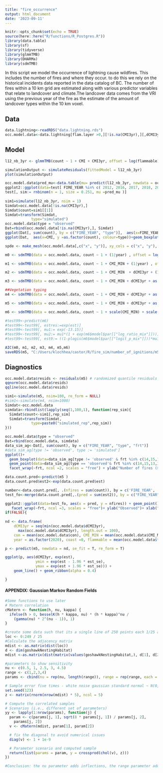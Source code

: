 ```yaml
---
title: "fire_occurrence"
output: html_document
date: '2023-09-11'
---
```


```r
knitr::opts_chunk$set(echo = TRUE)
source(here::here("R/functions/R_Postgres.R"))
library(data.table)
library(sf)
library(tidyverse)
library(glmmTMB)
library(DHARMa)
library(sdmTMB)
```

In this script we model the occurrence of lightning cause wildfires. This includes the number of fires and where they occur. to do this we rely on the historical incidents data reported in the data catalog of BC. The number of fires within a 10 km grid are estimated along with various predictor variables that relate to landcover and climate.The landcover data comes from the VRI using the previous year of the fire as the estimate of the amount of landcover types within the 10 km voxel.

## Data
```r
data.lightning<-readRDS("data.lightning.rds")
occ.model.data<-data.lightning[flam.layer >0,][!is.na(CMI3yr),][,dCMI3yr:=CMI-(CMI3yr/3)][, coast:=0][frt==15, coast:=1][is.na(dec.layer), dec.layer:=0][is.na(mixed.layer), mixed.layer:=0][is.na(open.layer), open.layer:=0][,flammable:=con + mix + dec + young + veg][flammable >0, ][, year:= as.factor(FIRE_YEAR)]
```

## Model
```r

l12_nb_3yr <- glmmTMB(count ~ 1 + CMI + CMI3yr, offset = log(flammable), family = nbinom2(link = "log"), ziformula = ~0, data=occ.model.data)

simulationOutput <- simulateResiduals(fittedModel = l12_nb_3yr)
plot(simulationOutput)

occ.model.data$pred_mu<-data.table(mu= predict(l12_nb_3yr, newdata = occ.model.data[, c("flam.layer","flammable", "CMI", "CMI3yr")][,FIRE_YEAR := NA][,frt := NA], type="response"))
ggplot2::ggplot(data=test[ FIRE_YEAR %in% c( 2012, 2016, 2017, 2018, 2020, 2022)], aes(x=x, y=y, color = pred_mu)) + facet_wrap(~FIRE_YEAR) + geom_point()
test[, sim:= rnbinom(n = 1, size = 0.251, mu =pred_mu )]
 
sim1=simulate(l12_nb_3yr, nsim = 1)
Simdat=occ.model.data[!is.na(CMI3yr),]
Simdat$count=sim1[[1]]
Simdat=transform(Simdat,  
            type="simulated")
occ.model.data$type = "observed"  
Dat=rbind(occ.model.data[!is.na(CMI3yr),], Simdat) 
ggplot(Dat[, sum(count), by = c("FIRE_YEAR", "type")],  aes(x=FIRE_YEAR, y =V1, colour=type))+geom_line()
ggplot(Dat,  aes(x=CMI, y =as.factor(count), colour=type))+geom_boxplot() + facet_grid(~type)

spde <- make_mesh(occ.model.data[,c("x", "y")], xy_cols = c("x", "y"), cutoff = 10)

m0 <- sdmTMB(data = occ.model.data, count ~ 1 + (1|year) , offset = log(occ.model.data$flammable), family = nbinom2(), time = "year",  mesh = spde, spatial = T, spatiotemporal = FALSE, reml=T)

m1 <- sdmTMB(data = occ.model.data, count ~ 1 + CMI_MIN + (1|year) , offset = log(occ.model.data$flammable), family = nbinom2(), time = "year",  mesh = spde, spatial = F, spatiotemporal = FALSE, reml=T)

m2 <- sdmTMB(data = occ.model.data, count ~ 1 + CMI_MIN  + dCMI3yr + (1|year), offset = log(occ.model.data$flammable), family = nbinom2(), time = "year",  mesh = spde, spatial = T, spatiotemporal = FALSE)

m3 <- sdmTMB(data = occ.model.data, count ~ 1 + CMI_MIN + dCMI3yr + as.factor(frt) + (1|year), offset = log(occ.model.data$flammable), family = nbinom2(), time = "year",  mesh = spde, spatial = T, spatiotemporal = FALSE)

##Vegetation typing
m4 <- sdmTMB(data = occ.model.data, count ~ 1 + CMI_MIN + dCMI3yr + as.factor(frt) + log(con+1) + log(young+1) + log(veg+1) + log(dec+1) + log(mix+1) + (1|year), offset = log(occ.model.data$flammable), family = nbinom2(), time = "year", mesh = spde, spatial = T, spatiotemporal = FALSE)

m5 <- sdmTMB(data = occ.model.data, count ~ 1 + CMI_MIN + dCMI3yr + as.factor(frt) + log(con+1) + log(young+1) + (1|year), offset = log(occ.model.data$flammable), family = nbinom2(), time = "year", mesh = spde, spatial = T, spatiotemporal = FALSE)

m6 <- sdmTMB(data = occ.model.data, count ~ 1 + scale(CMI_MIN) + scale(dCMI3yr)+ scale(log(con+1)), offset = log(occ.model.data$flammable), family = nbinom2_mix(), time = "year", mesh = spde, spatial = T, spatiotemporal = FALSE)

#test99<-predict(m6)
#test99<-test99[, estres:=exp(est)]
#test99<-test99[, mu1:= exp(-13.15)]
#test99<-test99[, mu2:= mu1*(1 + exp(m6$model$par[["log_ratio_mix"]]))]
#test99<-test99[, est9:= ((1-plogis(m6$model$par[["logit_p_mix"]]))*mu1 + plogis(m6$model$par[["logit_p_mix"]])*mu2)*flammable]

AIC(m0, m1, m2, m3, m4, m5,m6)
saveRDS(m5, "C:/Users/klochhea/castor/R/fire_sim/number_of_ignitions/m5.rds")

```


## Diagnostics
```r
occ.model.data$resids <- residuals(m5) # randomized quantile residuals
qqnorm(occ.model.data$resids)
qqline(occ.model.data$resids)

sim1<-simulate(m5, nsim=100, re_form = NULL)
#sim1<-simulate(m4, nsim=1000)
Simdat<-occ.model.data
simdata<-rbindlist(lapply(seq(1,100,1), function(rep_sim){
  Simdat$count<-sim1[,rep_sim]
  Simdat=transform(Simdat,  
            type=paste0("simulated_rep",rep_sim))
}))

occ.model.data$type = "observed"  
Dat=rbind(occ.model.data, simdata) 
data_sim_ag<-Dat[, sum(count), by = c("FIRE_YEAR", "type", "frt")]
#data_sim_ag[type != 'observed', type := 'simulated']
ggplot()+
  geom_boxplot(data=data_sim_ag[type != 'observed' & frt %in% c(14,15,13,12,11,10)],  aes(x=as.factor(FIRE_YEAR), y =V1)) +
  geom_point(data=data_sim_ag[type == 'observed'& frt %in% c(14,15,13,12,11,10)],  aes(x=as.factor(FIRE_YEAR), y =V1, color = 'red')) +
  facet_wrap(~frt, ncol =2, scales = "free") + ylab("Number of fires (>1 ha)")+ xlab("Year")+ theme(legend.position="none")

data.count.pred<-predict(m5 )
data.count.pred$est2<-exp(data.count.pred$est)

number<-data.count.pred[, .(nfires = sum(count)), by = c('FIRE_YEAR', 'frt')]
test_fo<-merge(data.count.pred[,.(pred = sum(est2)), by = c("FIRE_YEAR", 'frt')], number, by = c("FIRE_YEAR", 'frt'))

ggplot2::ggplot(data=test_fo, aes(x = pred, y = nfires)) + geom_point() + geom_smooth(method = "lm", se = T) + geom_abline(slope=1, intercept=0, col = 'black') +
   facet_wrap(~frt, ncol =3, scales = "free")+ ylab("Observed")+ xlab("Predicted")+ theme(legend.position="none")
if(FALSE){
  
nd <- data.frame(
    dCMI3yr = seq(min(occ.model.data$dCMI3yr), 
      max(occ.model.data$dCMI3yr), length.out = 100),  
    con = mean(occ.model.data$con), CMI_MIN = mean(occ.model.data$CMI_MIN), young = mean(occ.model.data$young), frt = 14,
    year = as.factor(2020), coast =0, flammable = mean(occ.model.data$flammable), x = mean(occ.model.data$x), y = mean(occ.model.data$y))

p <- predict(m5, newdata = nd, se_fit = T, re_form = T)

ggplot(p, aes(dCMI3yr, exp(est), 
              ymin = exp(est - 1.96 * est_se), 
              ymax = exp(est + 1.96 * est_se))) +
    geom_line() + geom_ribbon(alpha = 0.4)

}
```


#### APPENDIX: Gaussian Markov Random Fields
```r
#Some functions to use later
# Matern correlation
cMatern <- function(h, nu, kappa) {
  ifelse(h > 0, besselK(h * kappa, nu) * (h * kappa)^nu / 
    (gamma(nu) * 2^(nu - 1)), 1)
}

#create some data such that its a single line of 250 points each 1/25 away from each other
loc <- 0:249 / 25 
#Calculate the adjacency matrix
mdist <- as.matrix(dist(loc))
d <- dim(goshawkNestingHabitat)
mdist <-as.matrix(dist(matrix(values(goshawkNestingHabitat,), d[1], d[2], byrow=TRUE)))

#parameters to show sensitivity
nu <- c(0.5, 1, 2.5, 3, 4.5)
range <- c(1,2,3,4)
params <- cbind(nu = rep(nu, length(range)), range = rep(range, each = length(nu)))

# Sample error five times - white noise gaussian standard normal ~ N(0, 1)
set.seed(123)
z <- matrix(rnorm(nrow(mdist) * 5), ncol = 5)

# Compute the correlated samples
# Scenarios (i.e., different set of parameters)
yy <- lapply(1:nrow(params), function(j) { 
  param <- c(params[j, 1], sqrt(8 * params[j, 1]) / params[j, 2], 
    params[j, 2])
  v <- cMatern(mdist, param[1], param[2])

  # fix the diagonal to avoid numerical issues
  diag(v) <- 1 + 1e-9 

  # Parameter scenario and computed sample
  return(list(params = param, y = crossprod(chol(v), z)))
})

#Conclusion: the nu parameter adds inflections, the range parameter add smoothness
```
